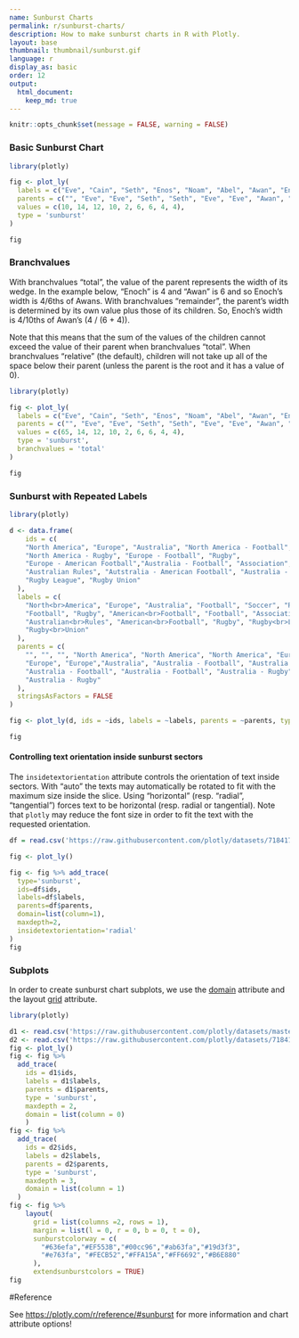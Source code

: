```yaml
---
name: Sunburst Charts
permalink: r/sunburst-charts/
description: How to make sunburst charts in R with Plotly.
layout: base
thumbnail: thumbnail/sunburst.gif
language: r
display_as: basic
order: 12
output:
  html_document:
    keep_md: true
---
```


```r
knitr::opts_chunk$set(message = FALSE, warning = FALSE)
```
### Basic Sunburst Chart

```r
library(plotly)

fig <- plot_ly(
  labels = c("Eve", "Cain", "Seth", "Enos", "Noam", "Abel", "Awan", "Enoch", "Azura"),
  parents = c("", "Eve", "Eve", "Seth", "Seth", "Eve", "Eve", "Awan", "Eve"),
  values = c(10, 14, 12, 10, 2, 6, 6, 4, 4),
  type = 'sunburst'
)

fig
```

### Branchvalues
With branchvalues "total", the value of the parent represents the width of its wedge. 
In the example below, "Enoch" is 4 and "Awan" is 6 and so Enoch's width is 4/6ths of Awans.
With branchvalues "remainder", the parent's width is determined by its own value plus those
of its children. So, Enoch's width is 4/10ths of Awan's (4 / (6 + 4)).


Note that this means that the sum of the values of the children cannot exceed the
value of their parent when branchvalues "total". When branchvalues "relative" (the default), children will
not take up all of the space below their parent (unless the parent is the root and it has a value of 0).

```r
library(plotly)

fig <- plot_ly(
  labels = c("Eve", "Cain", "Seth", "Enos", "Noam", "Abel", "Awan", "Enoch", "Azura"),
  parents = c("", "Eve", "Eve", "Seth", "Seth", "Eve", "Eve", "Awan", "Eve"),
  values = c(65, 14, 12, 10, 2, 6, 6, 4, 4),
  type = 'sunburst',
  branchvalues = 'total'
)

fig
```

### Sunburst with Repeated Labels

```r
library(plotly)

d <- data.frame(
    ids = c(
    "North America", "Europe", "Australia", "North America - Football", "Soccer",
    "North America - Rugby", "Europe - Football", "Rugby",
    "Europe - American Football","Australia - Football", "Association",
    "Australian Rules", "Autstralia - American Football", "Australia - Rugby",
    "Rugby League", "Rugby Union"
  ),
  labels = c(
    "North<br>America", "Europe", "Australia", "Football", "Soccer", "Rugby",
    "Football", "Rugby", "American<br>Football", "Football", "Association",
    "Australian<br>Rules", "American<br>Football", "Rugby", "Rugby<br>League",
    "Rugby<br>Union"
  ),
  parents = c(
    "", "", "", "North America", "North America", "North America", "Europe",
    "Europe", "Europe","Australia", "Australia - Football", "Australia - Football",
    "Australia - Football", "Australia - Football", "Australia - Rugby",
    "Australia - Rugby"
  ),
  stringsAsFactors = FALSE
)

fig <- plot_ly(d, ids = ~ids, labels = ~labels, parents = ~parents, type = 'sunburst')

fig
```
#### Controlling text orientation inside sunburst sectors

The `insidetextorientation` attribute controls the orientation of text inside sectors. With "auto" the texts may automatically be rotated to fit with the maximum size inside the slice. Using "horizontal" (resp. "radial", "tangential") forces text to be horizontal (resp. radial or tangential). Note that `plotly` may reduce the font size in order to fit the text with the requested orientation.

```r
df = read.csv('https://raw.githubusercontent.com/plotly/datasets/718417069ead87650b90472464c7565dc8c2cb1c/coffee-flavors.csv')

fig <- plot_ly()

fig <- fig %>% add_trace(
  type='sunburst',
  ids=df$ids,
  labels=df$labels,
  parents=df$parents,
  domain=list(column=1),
  maxdepth=2,
  insidetextorientation='radial'
)
fig
```

### Subplots
In order to create sunburst chart subplots, we use the [domain](https://plotly.com/r/reference/#sunburst-domain) attribute and the layout [grid](https://plotly.com/r/reference/#layout-grid) attribute.
```r
library(plotly)

d1 <- read.csv('https://raw.githubusercontent.com/plotly/datasets/master/coffee-flavors.csv')
d2 <- read.csv('https://raw.githubusercontent.com/plotly/datasets/718417069ead87650b90472464c7565dc8c2cb1c/sunburst-coffee-flavors-complete.csv')
fig <- plot_ly() 
fig <- fig %>%
  add_trace(
    ids = d1$ids,
    labels = d1$labels,
    parents = d1$parents,
    type = 'sunburst',
    maxdepth = 2,
    domain = list(column = 0)
    ) 
fig <- fig %>%
  add_trace(
    ids = d2$ids,
    labels = d2$labels,
    parents = d2$parents,
    type = 'sunburst',
    maxdepth = 3,
    domain = list(column = 1)
  ) 
fig <- fig %>%
    layout(
      grid = list(columns =2, rows = 1),
      margin = list(l = 0, r = 0, b = 0, t = 0),
      sunburstcolorway = c(
        "#636efa","#EF553B","#00cc96","#ab63fa","#19d3f3",
        "#e763fa", "#FECB52","#FFA15A","#FF6692","#B6E880"
      ),
      extendsunburstcolors = TRUE)
fig
```


#Reference

See [https://plotly.com/r/reference/#sunburst](https://plotly.com/r/reference/#sunburst) for more information and chart attribute options!
